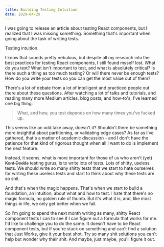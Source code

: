 ```yaml
---
title: Building Testing Intuition
date: 2020-04-29
---
```

I was going to release an article about testing React components, but I
realized that I was missing something. Something that's important when going
about the task of writing tests.

Testing intuition.

I know that sounds pretty nebulous, but despite all my research into the best
practices for testing React components, I still found myself lost. What do
you test? What isn't important to test, and what is absolutely critical? Is
there such a thing as too much testing? Or will there never be enough tests?
How do you write your tests so you can get the most value out of them?

There's a lot of debate from a lot of intelligent and practiced people out
there about these questions. After watching a lot of talks and tutorials, and
reading many more Medium articles, blog posts, and how-to's, I've learned one
big thing:

> What, and how, you test depends on how many times you've fucked up.

This seems like an odd take away, doesn't it? Shouldn't there be something
more insightful about partitioning, or validating edge cases? As far as I've
gathered, that's a matter of academic discussion - and I don't have the
patience for that kind of rigorous thought when all I want to do is implement
the next feature.

Instead, it seems, what is more important for those of us who aren't (yet)
~~Kent Dodds~~ testing gurus, is to write lots of tests. Lots of shitty,
useless tests. We should write so many shitty tests that we start to hate
ourselves for writing these useless tests and start to think about why these
tests are so shit.

And that's when the magic happens. That's when we start to build a
foundation, an intuition, about what and how to test. I hate that there's no
magic formula, no golden rule of thumb. But it's what it is, and, like most
things in life, we only get better when we fail.

So I'm going to spend the next month writing as many, shitty React component
tests I can to see if I can figure out a formula that works for me. I'd like
to challenge you to do the same. It doesn't have to be React component tests,
but if you're stuck on something and can't find a solution that Just Works,
give it your best shot. Try so many shit solutions you can't help but wonder
why their shit. And maybe, just maybe, you'll figure it out.
